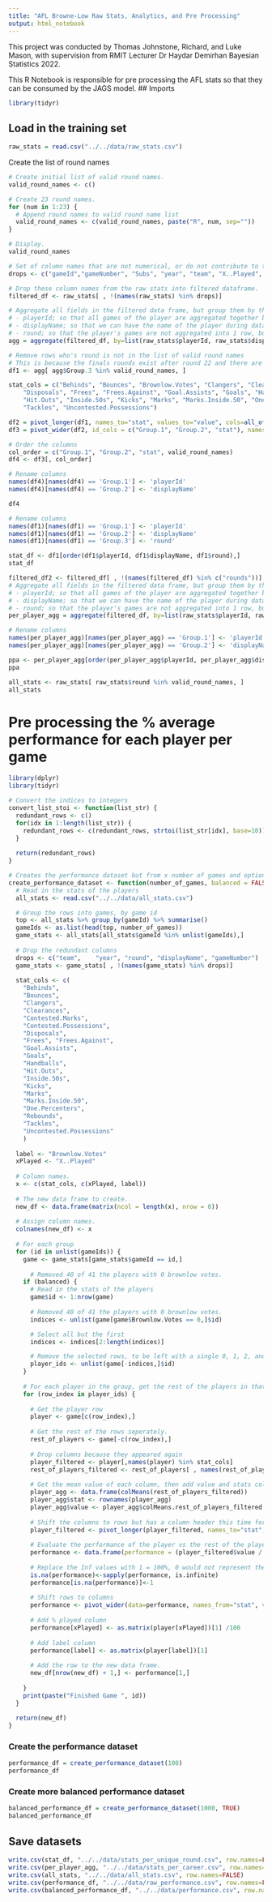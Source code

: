 ---
title: "AFL Browne-Low Raw Stats, Analytics, and Pre Processing"
output: html_notebook
---
This project was conducted by Thomas Johnstone, Richard, and Luke Mason, with supervision from RMIT Lecturer Dr Haydar Demirhan Bayesian Statistics 2022.


This R Notebook is responsible for pre processing the AFL stats so that they can be consumed by the JAGS model.
## Imports
```{r}
library(tidyr)
```


## Load in the training set
```{r}
raw_stats = read.csv("../../data/raw_stats.csv")
```


Create the list of round names
```{r}
# Create initial list of valid round names.
valid_round_names <- c()

# Create 23 round names.
for (num in 1:23) {
  # Append round names to valid round name list
  valid_round_names <- c(valid_round_names, paste("R", num, sep=""))
}

# Display.
valid_round_names
```

```{r}

# Set of column names that are not numerical, or do not contribute to the calculation of brownlow points
drops <- c("gameId","gameNumber", "Subs", "year", "team", "X..Played", "playerId", "displayName", "round")

# Drop these column names from the raw stats into filtered dataframe.
filtered_df <- raw_stats[ , !(names(raw_stats) %in% drops)]

# Aggregate all fields in the filtered data frame, but group them by the list of values in field columns:
# - playerId; so that all games of the player are aggregated together by mean
# - displayName; so that we can have the name of the player during data analysis
# - round; so that the player's games are not aggregated into 1 row, but instead 1 row per round.
agg = aggregate(filtered_df, by=list(raw_stats$playerId, raw_stats$displayName, raw_stats$round), FUN = mean)

# Remove rows who's round is not in the list of valid round names
# This is because the finals rounds exist after round 22 and there are no brownlow points assigned to players during these games, which makes these rows redundant.
df1 <- agg[ agg$Group.3 %in% valid_round_names, ]

stat_cols = c("Behinds", "Bounces", "Brownlow.Votes", "Clangers", "Clearances", "Contested.Marks", "Contested.Possessions",
    "Disposals", "Frees", "Frees.Against", "Goal.Assists", "Goals", "Handballs",
    "Hit.Outs", "Inside.50s", "Kicks", "Marks", "Marks.Inside.50", "One.Percenters", "Rebounds",
    "Tackles", "Uncontested.Possessions")

df2 = pivot_longer(df1, names_to="stat", values_to="value", cols=all_of(stat_cols))
df3 = pivot_wider(df2, id_cols = c("Group.1", "Group.2", "stat"), names_from = "Group.3")

# Order the columns
col_order = c("Group.1", "Group.2", "stat", valid_round_names)
df4 <- df3[, col_order]

# Rename columns
names(df4)[names(df4) == 'Group.1'] <- 'playerId'
names(df4)[names(df4) == 'Group.2'] <- 'displayName'

df4
```




```{r}
# Rename columns
names(df1)[names(df1) == 'Group.1'] <- 'playerId'
names(df1)[names(df1) == 'Group.2'] <- 'displayName'
names(df1)[names(df1) == 'Group.3'] <- 'round'

stat_df <- df1[order(df1$playerId, df1$displayName, df1$round),]
stat_df
```

```{r}
filtered_df2 <- filtered_df[ , !(names(filtered_df) %in% c("rounds"))]
# Aggregate all fields in the filtered data frame, but group them by the list of values in field columns:
# - playerId; so that all games of the player are aggregated together by mean
# - displayName; so that we can have the name of the player during data analysis
# - round; so that the player's games are not aggregated into 1 row, but instead 1 row per round.
per_player_agg = aggregate(filtered_df, by=list(raw_stats$playerId, raw_stats$displayName), FUN = mean)

# Rename columns
names(per_player_agg)[names(per_player_agg) == 'Group.1'] <- 'playerId'
names(per_player_agg)[names(per_player_agg) == 'Group.2'] <- 'displayName'

ppa <- per_player_agg[order(per_player_agg$playerId, per_player_agg$displayName),]
ppa
```


```{r}
all_stats <- raw_stats[ raw_stats$round %in% valid_round_names, ]
all_stats
```

# Pre processing the % average performance for each player per game
```{r}
library(dplyr)
library(tidyr)

# Convert the indices to integers
convert_list_stoi <- function(list_str) {
  redundant_rows <- c()
  for(idx in 1:length(list_str)) {
    redundant_rows <- c(redundant_rows, strtoi(list_str[idx], base=10))
  }
  
  return(redundant_rows)
}

# Creates the performance dataset but from x number of games and optionally without many 0 votes.
create_performance_dataset <- function(number_of_games, balanced = FALSE){
  # Read in the stats of the players
  all_stats <- read.csv("../../data/all_stats.csv")

  # Group the rows into games, by game id
  top <- all_stats %>% group_by(gameId) %>% summarise()
  gameIds <- as.list(head(top, number_of_games))
  game_stats <- all_stats[all_stats$gameId %in% unlist(gameIds),]
  
  # Drop the redundant columns
  drops <- c("team",	"year",	"round", "displayName",	"gameNumber")
  game_stats <- game_stats[ , !(names(game_stats) %in% drops)]
  
  stat_cols <- c(
    "Behinds",
    "Bounces",
    "Clangers",
    "Clearances",
    "Contested.Marks",
    "Contested.Possessions",
    "Disposals",
    "Frees", "Frees.Against",
    "Goal.Assists",
    "Goals",
    "Handballs",
    "Hit.Outs",
    "Inside.50s",
    "Kicks",
    "Marks",
    "Marks.Inside.50",
    "One.Percenters",
    "Rebounds",
    "Tackles",
    "Uncontested.Possessions"
    )
  
  label <- "Brownlow.Votes"
  xPlayed <- "X..Played"
  
  # Column names.
  x <- c(stat_cols, c(xPlayed, label))
  
  # The new data frame to create.
  new_df <- data.frame(matrix(ncol = length(x), nrow = 0))
  
  # Assign column names.
  colnames(new_df) <- x
  
  # For each group
  for (id in unlist(gameIds)) {
    game <- game_stats[game_stats$gameId == id,]
    
      # Removed 40 of 41 the players with 0 brownlow votes.
    if (balanced) {
      # Read in the stats of the players
      game$id <- 1:nrow(game)
     
      # Removed 40 of 41 the players with 0 brownlow votes.
      indices <- unlist(game[game$Brownlow.Votes == 0,]$id)

      # Select all but the first
      indices <- indices[2:length(indices)]

      # Remove the selected rows, to be left with a single 0, 1, 2, and 3 brownlow votes row
      player_ids <- unlist(game[-indices,]$id)
    }
  
    # For each player in the group, get the rest of the players in that group and aggregate their stats
    for (row_index in player_ids) {
  
      # Get the player row
      player <- game[c(row_index),]
  
      # Get the rest of the rows seperately.
      rest_of_players <- game[-c(row_index),]
  
      # Drop columns because they appeared again
      player_filtered <- player[,names(player) %in% stat_cols]
      rest_of_players_filtered <- rest_of_players[ , names(rest_of_players) %in% stat_cols]
  
      # Get the mean value of each column, then add value and stats columns
      player_agg <- data.frame(colMeans(rest_of_players_filtered))
      player_agg$stat <- rownames(player_agg)
      player_agg$value <- player_agg$colMeans.rest_of_players_filtered.
      
      # Shift the columns to rows but has a column header this time for both dataframes.
      player_filtered <- pivot_longer(player_filtered, names_to="stat", values_to="value", cols=all_of(stat_cols))
  
      # Evaluate the performance of the player vs the rest of the players in the game
      performance <- data.frame(performance = (player_filtered$value / player_agg$value) - 1, stat = player_agg$stat)
  
      # Replace the Inf values with 1 = 100%, 0 would not represent the player having beat all the other players.
      is.na(performance)<-sapply(performance, is.infinite)
      performance[is.na(performance)]<-1
  
      # Shift rows to columns
      performance <- pivot_wider(data=performance, names_from="stat", values_from="performance")
  
      # Add % played column
      performance[xPlayed] <- as.matrix(player[xPlayed])[1] /100
  
      # Add label column
      performance[label] <- as.matrix(player[label])[1]
  
      # Add the row to the new data frame.
      new_df[nrow(new_df) + 1,] <- performance[1,]
      
    }
    print(paste("Finished Game ", id))
  }
  
  return(new_df)
}
```
### Create the performance dataset
```{r}
performance_df = create_performance_dataset(100)
performance_df
```

### Create more balanced performance dataset
```{r}
balanced_performance_df = create_performance_dataset(1000, TRUE)
balanced_performance_df
```


## Save datasets
```{r}
write.csv(stat_df, "../../data/stats_per_unique_round.csv", row.names=FALSE)
write.csv(per_player_agg, "../../data/stats_per_career.csv", row.names=FALSE)
write.csv(all_stats, "../../data/all_stats.csv", row.names=FALSE)
write.csv(performance_df, "../../data/raw_performance.csv", row.names=FALSE)
write.csv(balanced_performance_df, "../../data/performance.csv", row.names=FALSE)
```







